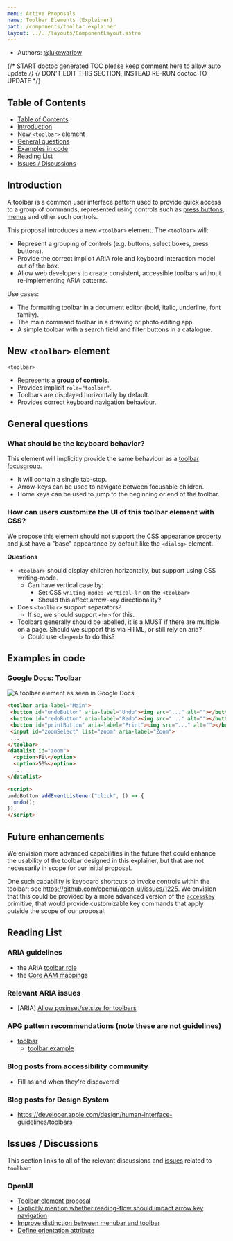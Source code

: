 ```yaml
---
menu: Active Proposals
name: Toolbar Elements (Explainer)
path: /components/toolbar.explainer
layout: ../../layouts/ComponentLayout.astro
---
```


- Authors: [@lukewarlow](https://github.com/lukewarlow)

{/* START doctoc generated TOC please keep comment here to allow auto update */}
{/* DON'T EDIT THIS SECTION, INSTEAD RE-RUN doctoc TO UPDATE */}

## Table of Contents

- [Table of Contents](#table-of-contents)
- [Introduction](#introduction)
- [New `<toolbar>` element](#new-toolbar-element)
- [General questions](#general-questions)
- [Examples in code](#examples-in-code)
- [Reading List](#reading-list)
- [Issues / Discussions](#issues--discussions)

## Introduction

A toolbar is a common user interface pattern used to provide quick access to a group of commands, represented using controls such as [press buttons](/components/press-button.explainer), [menus](/components/menu.explainer) and other such controls.

This proposal introduces a new `<toolbar>` element. The `<toolbar>` will:
- Represent a grouping of controls (e.g. buttons, select boxes, press buttons).
- Provide the correct implicit ARIA role and keyboard interaction model out of the box.
- Allow web developers to create consistent, accessible toolbars without re-implementing ARIA patterns.

Use cases:
- The formatting toolbar in a document editor (bold, italic, underline, font family).
- The main command toolbar in a drawing or photo editing app.
- A simple toolbar with a search field and filter buttons in a catalogue.

## New `<toolbar>` element

`<toolbar>`

- Represents a **group of controls**.
- Provides implicit `role="toolbar"`.
- Toolbars are displayed horizontally by default.
- Provides correct keyboard navigation behaviour.

## General questions

### What should be the keyboard behavior?

This element will implicitly provide the same behaviour as a [toolbar focusgroup](/components/scoped-focusgroup.explainer#supported-behaviors).

- It will contain a single tab-stop.
- Arrow-keys can be used to navigate between focusable children.
- Home keys can be used to jump to the beginning or end of the toolbar.

### How can users customize the UI of this toolbar element with CSS?

We propose this element should not support the CSS appearance property and just have a "base" appearance by default like the `<dialog>` element.

**Questions**

* `<toolbar>` should display children horizontally, but support using CSS writing-mode.
    * Can have vertical case by:
        * Set CSS `writing-mode: vertical-lr` on the `<toolbar>`
        * Should this affect arrow-key directionality?
* Does `<toolbar>` support separators?
    * If so, we should support `<hr>` for this.
* Toolbars generally should be labelled, it is a MUST if there are multiple on a page. Should we support this via HTML,
  or still rely on aria?
    * Could use `<legend>` to do this?

## Examples in code


### Google Docs: Toolbar


<img src="/images/toolbar-google-docs.png" alt="A toolbar element as seen in Google Docs." />

```html
<toolbar aria-label="Main">
 <button id="undoButton" aria-label="Undo"><img src="..." alt=""></button>
 <button id="redoButton" aria-label="Redo"><img src="..." alt=""></button>
 <button id="printButton" aria-label="Print"><img src="..." alt=""></button>
 <input id="zoomSelect" list="zoom" aria-label="Zoom">
 ...
</toolbar>
<datalist id="zoom">
  <option>Fit</option>
  <option>50%</option>
  ...
</datalist>

<script>
undoButton.addEventListener("click", () => {
  undo();
});
</script>
```

## Future enhancements

We envision more advanced capabilities in the future that could enhance the usability of the toolbar
designed in this explainer, but that are not necessarily in scope for our initial
proposal.

One such capability is keyboard shortcuts to invoke controls within the toolbar; see
https://github.com/openui/open-ui/issues/1225. We envision that this could be provided by a more
advanced version of the
[`accesskey`](https://developer.mozilla.org/en-US/docs/Web/HTML/Reference/Global_attributes/accesskey)
primitive, that would provide customizable key commands that apply outside the scope of our
proposal.

## Reading List

### ARIA guidelines
- the ARIA [toolbar role](https://w3c.github.io/aria/#toolbar)
- the [Core AAM mappings](https://www.w3.org/TR/core-aam-1.2/#role-map-toolbar)

### Relevant ARIA issues
- [ARIA] [Allow posinset/setsize for toolbars](https://github.com/w3c/aria/issues/2158)

### APG pattern recommendations (note these are not guidelines)
- [toolbar](https://www.w3.org/WAI/ARIA/apg/patterns/toolbar/)
  - [toolbar example](https://www.w3.org/WAI/ARIA/apg/patterns/toolbar/examples/toolbar/)

### Blog posts from accessibility community
- Fill as and when they're discovered

### Blog posts for Design System
- https://developer.apple.com/design/human-interface-guidelines/toolbars

## Issues / Discussions

This section links to all of the relevant discussions and [issues](https://github.com/openui/open-ui/issues?q=is%3Aissue%20state%3Aopen%20label%3Atoolbar) related to `toolbar`:

### OpenUI
- [Toolbar element proposal](https://github.com/openui/open-ui/issues/1283)
- [Explicitly mention whether reading-flow should impact arrow key navigation](https://github.com/openui/open-ui/issues/1187)
- [Improve distinction between menubar and toolbar](https://github.com/openui/open-ui/issues/1188)
- [Define orientation attribute](https://github.com/openui/open-ui/issues/1201)
